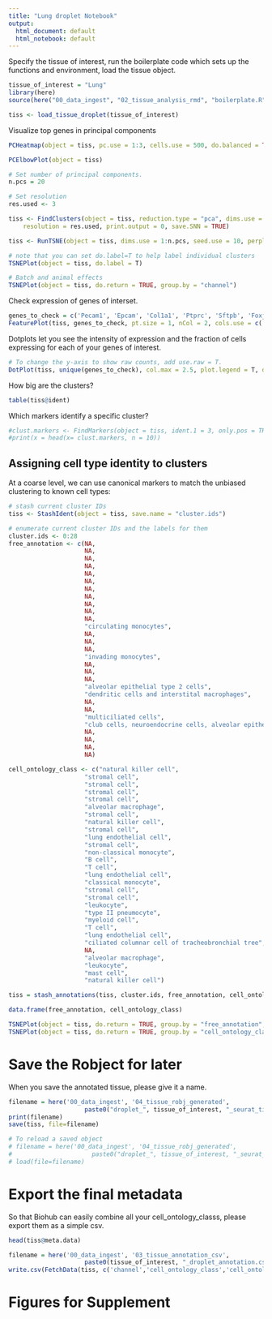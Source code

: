 ```yaml
---
title: "Lung droplet Notebook"
output:
  html_document: default
  html_notebook: default
---
```


Specify the tissue of interest, run the boilerplate code which sets up the functions and environment, load the tissue object.

```r
tissue_of_interest = "Lung"
library(here)
source(here("00_data_ingest", "02_tissue_analysis_rmd", "boilerplate.R"))

tiss <- load_tissue_droplet(tissue_of_interest)
```

Visualize top genes in principal components

```r
PCHeatmap(object = tiss, pc.use = 1:3, cells.use = 500, do.balanced = TRUE, label.columns = FALSE, num.genes = 8)
```

```r
PCElbowPlot(object = tiss)
```

```r
# Set number of principal components. 
n.pcs = 20
```

```r
# Set resolution 
res.used <- 3

tiss <- FindClusters(object = tiss, reduction.type = "pca", dims.use = 1:n.pcs, 
    resolution = res.used, print.output = 0, save.SNN = TRUE)
```

```r
tiss <- RunTSNE(object = tiss, dims.use = 1:n.pcs, seed.use = 10, perplexity=30)
```

```r
# note that you can set do.label=T to help label individual clusters
TSNEPlot(object = tiss, do.label = T)
```

```r
# Batch and animal effects
TSNEPlot(object = tiss, do.return = TRUE, group.by = "channel")
```

Check expression of genes of interset.

```r
genes_to_check = c('Pecam1', 'Epcam', 'Col1a1', 'Ptprc', 'Sftpb', 'Foxj1', 'Ager', 'Scgb1a1', 'Resp18', 'Calca', 'Scgb3a2', 'Pdpn', 'Wnt3a', 'Krt5', 'Cd8a', 'Cd79a', 'Klrb1c', 'Cd3e', 'Csf1r', 'Ly6c2', 'H2-Aa', 'Marco', 'Itgax', 'Mrc1', 'Cd24a', 'Cd68', 'Cx3cr1', 'Cd14', 'Itgam', 'Cd14', 'Cd19', 'Ccr2', 'Cd200r3')
FeaturePlot(tiss, genes_to_check, pt.size = 1, nCol = 2, cols.use = c('grey', 'red'))
```

Dotplots let you see the intensity of expression and the fraction of cells expressing for each of your genes of interest.

```r
# To change the y-axis to show raw counts, add use.raw = T.
DotPlot(tiss, unique(genes_to_check), col.max = 2.5, plot.legend = T, do.return = T) + coord_flip()
```

How big are the clusters?
```r
table(tiss@ident)
```

Which markers identify a specific cluster?
```r
#clust.markers <- FindMarkers(object = tiss, ident.1 = 3, only.pos = TRUE, min.pct = 0.25, thresh.use = 0.25)
#print(x = head(x= clust.markers, n = 10))
```

## Assigning cell type identity to clusters

At a coarse level, we can use canonical markers to match the unbiased clustering to known cell types:

```r
# stash current cluster IDs
tiss <- StashIdent(object = tiss, save.name = "cluster.ids")

# enumerate current cluster IDs and the labels for them
cluster.ids <- 0:28
free_annotation <- c(NA,
                     NA,
                     NA,
                     NA,
                     NA,
                     NA,
                     NA,
                     NA,
                     NA,
                     NA,
                     NA,
                     "circulating monocytes",
                     NA,
                     NA,
                     NA,
                     "invading monocytes",
                     NA,
                     NA,
                     NA,
                     "alveolar epithelial type 2 cells",
                     "dendritic cells and interstital macrophages",
                     NA,
                     NA,
                     "multiciliated cells",
                     "club cells, neuroendocrine cells, alveolar epithelial type 1 cells, and unknown cells",
                     NA,
                     NA,
                     NA,
                     NA)

cell_ontology_class <- c("natural killer cell",
                     "stromal cell",
                     "stromal cell",
                     "stromal cell",
                     "stromal cell",
                     "alveolar macrophage",
                     "stromal cell",
                     "natural killer cell",
                     "stromal cell",
                     "lung endothelial cell",
                     "stromal cell",
                     "non-classical monocyte",
                     "B cell",
                     "T cell",
                     "lung endothelial cell",
                     "classical monocyte",
                     "stromal cell",
                     "stromal cell",
                     "leukocyte",
                     "type II pneumocyte",
                     "myeloid cell",
                     "T cell",
                     "lung endothelial cell",
                     "ciliated columnar cell of tracheobronchial tree",
                     NA,
                     "alveolar macrophage",
                     "leukocyte",
                     "mast cell",
                     "natural killer cell")

tiss = stash_annotations(tiss, cluster.ids, free_annotation, cell_ontology_class)
```

```r
data.frame(free_annotation, cell_ontology_class)
```


```r
TSNEPlot(object = tiss, do.return = TRUE, group.by = "free_annotation", do.label = T, no.legend = T)
TSNEPlot(object = tiss, do.return = TRUE, group.by = "cell_ontology_class", do.label = T, no.legend = T)
```

# Save the Robject for later
When you save the annotated tissue, please give it a name.

```r
filename = here('00_data_ingest', '04_tissue_robj_generated', 
                     paste0("droplet_", tissue_of_interest, "_seurat_tiss.Robj"))
print(filename)
save(tiss, file=filename)
```

```r
# To reload a saved object
# filename = here('00_data_ingest', '04_tissue_robj_generated', 
#                      paste0("droplet_", tissue_of_interest, "_seurat_tiss.Robj"))
# load(file=filename)
```

# Export the final metadata

So that Biohub can easily combine all your cell_ontology_classs, please export them as a simple csv.

```r
head(tiss@meta.data)
```

```r
filename = here('00_data_ingest', '03_tissue_annotation_csv', 
                     paste0(tissue_of_interest, "_droplet_annotation.csv"))
write.csv(FetchData(tiss, c('channel','cell_ontology_class','cell_ontology_id', 'free_annotation', 'tSNE_1', 'tSNE_2')), file=filename)
```

# Figures for Supplement
